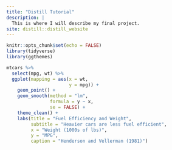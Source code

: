 ```yaml
---
title: "Distill Tutorial"
description: |
  This is where I will describe my final project.
site: distill::distill_website
---
```


```r
knitr::opts_chunk$set(echo = FALSE)
library(tidyverse)
library(ggthemes)
```

```r
mtcars %>%
  select(mpg, wt) %>%
  ggplot(mapping = aes(x = wt,
                       y = mpg)) +
    geom_point() +
    geom_smooth(method = "lm",
                formula = y ~ x,
                se = FALSE) +
    theme_clean() +
    labs(title = "Fuel Efficiency and Weight",
         subtitle = "Heavier cars are less fuel efficient",
         x = "Weight (1000s of lbs)",
         y = "MPG",
         caption = "Henderson and Vellerman (1981)")
```


